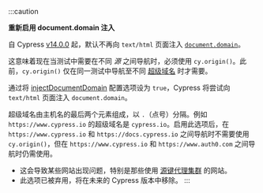 :::caution

<Icon name="exclamation-triangle" /> **重新启用 document.domain 注入**

自 Cypress [v14.0.0](/app/references/changelog#14-0-0) 起，默认不再向 `text/html` 页面注入 [`document.domain`](https://developer.mozilla.org/en-US/docs/Web/API/Document/domain)。

这意味着现在当测试中需要在不同 _源_ 之间导航时，必须使用 `cy.origin()`。此前，`cy.origin()` 仅在同一测试中导航至不同 [超级域名](/app/guides/cross-origin-testing#Parts-of-a-URL) 时才需要。

通过将 [injectDocumentDomain](/app/references/configuration#injectDocumentDomain) 配置选项设为 `true`，Cypress 将尝试向 `text/html` 页面注入 `document.domain`。

超级域名由主机名的最后两个元素组成，以 `.`（点号）分隔。例如 `https://www.cypress.io` 的超级域名是 `cypress.io`。启用此选项后，在 `https://www.cypress.io` 和 `https://docs.cypress.io` 之间导航时不需要使用 `cy.origin()`，但在 `https://www.cypress.io` 和 `https://www.auth0.com` 之间导航时仍需使用。

- 这会导致某些网站出现问题，特别是那些使用 [源键代理集群](https://developer.mozilla.org/en-US/docs/Web/HTTP/Headers/Origin-Agent-Cluster) 的网站。
- 此选项已被弃用，将在未来的 Cypress 版本中移除。
:::